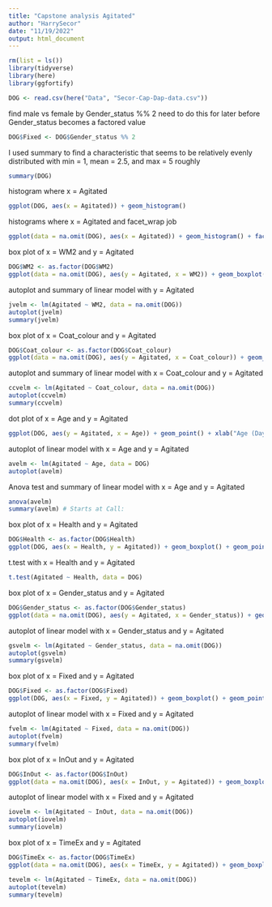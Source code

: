 ```yaml
---
title: "Capstone analysis Agitated"
author: "HarrySecor"
date: "11/19/2022"
output: html_document
---
```


```r
rm(list = ls())
library(tidyverse)
library(here)
library(ggfortify)
```

```r
DOG <- read.csv(here("Data", "Secor-Cap-Dap-data.csv"))
```

find male vs female by Gender_status %% 2
need to do this for later before Gender_status becomes a factored value

```r
DOG$Fixed <- DOG$Gender_status %% 2
```

I used summary to find a characteristic that seems to be relatively evenly distributed with min = 1, mean = 2.5, and max = 5 roughly
```r
summary(DOG)
```

histogram where x = Agitated

```r
ggplot(DOG, aes(x = Agitated)) + geom_histogram()
```

histograms where x = Agitated and facet_wrap job

```r
ggplot(data = na.omit(DOG), aes(x = Agitated)) + geom_histogram() + facet_wrap(~WM2)
```

box plot of x = WM2 and y = Agitated

```r
DOG$WM2 <- as.factor(DOG$WM2)
ggplot(data = na.omit(DOG), aes(y = Agitated, x = WM2)) + geom_boxplot() + geom_point(size = 4, color = 'lightgrey', alpha = 0.5)
```

autoplot and summary of linear model with y = Agitated

```r
jvelm <- lm(Agitated ~ WM2, data = na.omit(DOG))
autoplot(jvelm)
summary(jvelm)
```


box plot of x = Coat_colour and y = Agitated

```r
DOG$Coat_colour <- as.factor(DOG$Coat_colour)
ggplot(data = na.omit(DOG), aes(y = Agitated, x = Coat_colour)) + geom_boxplot() + geom_point(size = 4, color = 'lightgrey', alpha = 0.5)
```

autoplot and summary of linear model with x = Coat_colour and y = Agitated

```r
ccvelm <- lm(Agitated ~ Coat_colour, data = na.omit(DOG))
autoplot(ccvelm)
summary(ccvelm)
```


dot plot of x = Age and y = Agitated

```r
ggplot(DOG, aes(y = Agitated, x = Age)) + geom_point() + xlab("Age (Days)")
```

autoplot of linear model with x = Age and y = Agitated

```r
avelm <- lm(Agitated ~ Age, data = DOG)
autoplot(avelm)
```

Anova test and summary of linear model with x = Age and y = Agitated

```r
anova(avelm)
summary(avelm) # Starts at Call:
```

box plot of x = Health and y = Agitated

```r
DOG$Health <- as.factor(DOG$Health)
ggplot(DOG, aes(x = Health, y = Agitated)) + geom_boxplot() + geom_point(size = 4, color = 'lightgrey', alpha = 0.5)
```

t.test with x = Health and y = Agitated

```r
t.test(Agitated ~ Health, data = DOG)
```

box plot of x = Gender_status and y = Agitated

```r
DOG$Gender_status <- as.factor(DOG$Gender_status)
ggplot(data = na.omit(DOG), aes(y = Agitated, x = Gender_status)) + geom_boxplot() + geom_point(size = 4, color = 'lightgrey', alpha = 0.5)
```

autoplot of linear model with x = Gender_status and y = Agitated

```r
gsvelm <- lm(Agitated ~ Gender_status, data = na.omit(DOG))
autoplot(gsvelm)
summary(gsvelm)
```


box plot of x = Fixed and y = Agitated

```r
DOG$Fixed <- as.factor(DOG$Fixed)
ggplot(DOG, aes(x = Fixed, y = Agitated)) + geom_boxplot() + geom_point(size = 4, color = 'lightgrey', alpha = 0.5)
```

autoplot of linear model with x = Fixed and y = Agitated

```r
fvelm <- lm(Agitated ~ Fixed, data = na.omit(DOG))
autoplot(fvelm)
summary(fvelm)
```

box plot of x = InOut and y = Agitated

```r
DOG$InOut <- as.factor(DOG$InOut)
ggplot(data = na.omit(DOG), aes(x = InOut, y = Agitated)) + geom_boxplot() + geom_point(size = 4, color = 'lightgrey', alpha = 0.5)
```

autoplot of linear model with x = Fixed and y = Agitated

```r
iovelm <- lm(Agitated ~ InOut, data = na.omit(DOG))
autoplot(iovelm)
summary(iovelm)
```

box plot of x = TimeEx and y = Agitated

```r
DOG$TimeEx <- as.factor(DOG$TimeEx)
ggplot(data = na.omit(DOG), aes(x = TimeEx, y = Agitated)) + geom_boxplot() + geom_point(size = 4, color = 'lightgrey', alpha = 0.5)
```


```r
tevelm <- lm(Agitated ~ TimeEx, data = na.omit(DOG))
autoplot(tevelm)
summary(tevelm)
```


